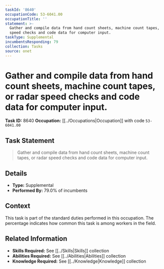 ```yaml
---
taskId: '8640'
occupationCode: 53-6041.00
occupationTitle: ''
statement: >-
  Gather and compile data from hand count sheets, machine count tapes, or radar
  speed checks and code data for computer input.
taskType: Supplemental
incumbentsResponding: 79
collection: Tasks
source: onet
---
```

# Gather and compile data from hand count sheets, machine count tapes, or radar speed checks and code data for computer input.

**Task ID:** 8640
**Occupation:** [[../Occupations|Occupation]] with code `53-6041.00`

## Task Statement

> Gather and compile data from hand count sheets, machine count tapes, or radar speed checks and code data for computer input.

## Details

- **Type:** Supplemental
- **Performed By:** 79.0% of incumbents

## Context

This task is part of the standard duties performed in this occupation. The percentage indicates how common this task is among workers in the field.

## Related Information

- **Skills Required:** See [[../Skills|Skills]] collection
- **Abilities Required:** See [[../Abilities|Abilities]] collection
- **Knowledge Required:** See [[../Knowledge|Knowledge]] collection
